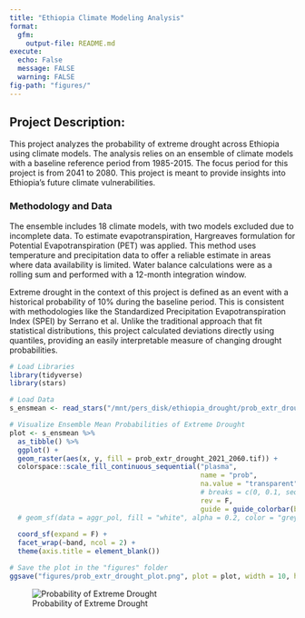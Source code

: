 ```yaml
---
title: "Ethiopia Climate Modeling Analysis"
format: 
  gfm:
    output-file: README.md
execute:
  echo: False
  message: FALSE
  warning: FALSE
fig-path: "figures/"
---
```


## Project Description:

This project analyzes the probability of extreme drought across Ethiopia using climate models. The analysis relies on an ensemble of climate models with a baseline reference period from 1985-2015. The focus period for this project is from 2041 to 2080. This project is meant to provide insights into Ethiopia's future climate vulnerabilities. 

### Methodology and Data
The ensemble includes 18 climate models, with two models excluded due to incomplete data. To estimate evapotranspiration, Hargreaves formulation for Potential Evapotranspiration (PET) was applied. This method uses temperature and precipitation data to offer a reliable estimate in areas where data availability is limited. Water balance calculations were as a rolling sum and performed with a 12-month integration window.

Extreme drought in the context of this project is defined as an event with a historical probability of 10% during the baseline period. This  is consistent with methodologies like the Standardized Precipitation Evapotranspiration Index (SPEI) by Serrano et al. Unlike the traditional approach that fit statistical distributions, this project calculated deviations directly using quantiles, providing an easily interpretable measure of changing drought probabilities.

```r
# Load Libraries
library(tidyverse)
library(stars)

# Load Data
s_ensmean <- read_stars("/mnt/pers_disk/ethiopia_drought/prob_extr_drought_2021_2060.tif")

# Visualize Ensemble Mean Probabilities of Extreme Drought
plot <- s_ensmean %>% 
  as_tibble() %>% 
  ggplot() +
  geom_raster(aes(x, y, fill = prob_extr_drought_2021_2060.tif)) +
  colorspace::scale_fill_continuous_sequential("plasma",
                                               name = "prob", 
                                               na.value = "transparent", trans = "sqrt",
                                               # breaks = c(0, 0.1, seq(0.15, 0.35, 0.05)),
                                               rev = F,
                                               guide = guide_colorbar(barwidth = 0.6)) +
  # geom_sf(data = aggr_pol, fill = "white", alpha = 0.2, color = "grey10") +
  
  coord_sf(expand = F) +
  facet_wrap(~band, ncol = 2) +
  theme(axis.title = element_blank())

# Save the plot in the "figures" folder 
ggsave("figures/prob_extr_drought_plot.png", plot = plot, width = 10, height = 5)
```

![Probability of Extreme Drought](figures/prob_extr_drought_plot.png)

